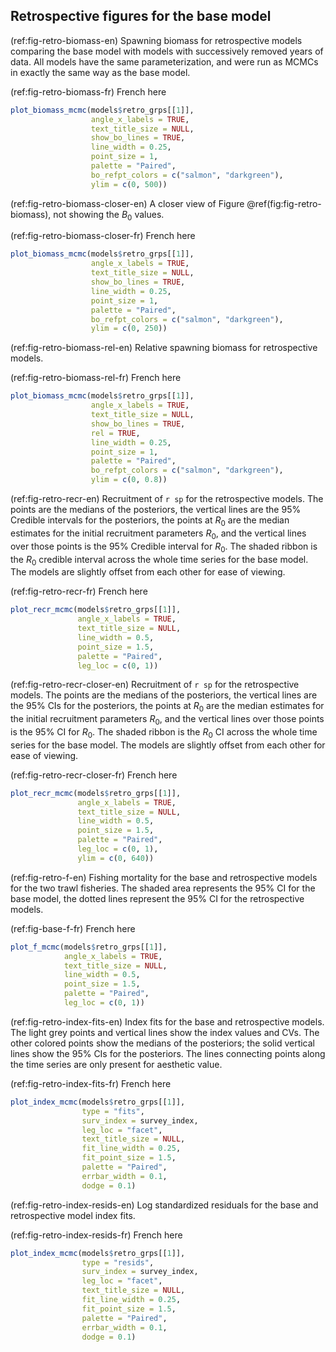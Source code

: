 ## Retrospective figures for the base model

(ref:fig-retro-biomass-en) Spawning biomass for retrospective models comparing the base model with models with successively removed years of data. All models have the same parameterization, and were run as MCMCs in exactly the same way as the base model.

(ref:fig-retro-biomass-fr) French here

```r
plot_biomass_mcmc(models$retro_grps[[1]],
                  angle_x_labels = TRUE,
                  text_title_size = NULL,
                  show_bo_lines = TRUE,
                  line_width = 0.25,
                  point_size = 1,
                  palette = "Paired",
                  bo_refpt_colors = c("salmon", "darkgreen"),
                  ylim = c(0, 500))

```

(ref:fig-retro-biomass-closer-en) A closer view of Figure \@ref(fig:fig-retro-biomass), not showing the $B_0$ values.

(ref:fig-retro-biomass-closer-fr) French here

```r
plot_biomass_mcmc(models$retro_grps[[1]],
                  angle_x_labels = TRUE,
                  text_title_size = NULL,
                  show_bo_lines = TRUE,
                  line_width = 0.25,
                  point_size = 1,
                  palette = "Paired",
                  bo_refpt_colors = c("salmon", "darkgreen"),
                  ylim = c(0, 250))

```

(ref:fig-retro-biomass-rel-en) Relative spawning biomass for retrospective models.

(ref:fig-retro-biomass-rel-fr) French here

```r
plot_biomass_mcmc(models$retro_grps[[1]],
                  angle_x_labels = TRUE,
                  text_title_size = NULL,
                  show_bo_lines = TRUE,
                  rel = TRUE,
                  line_width = 0.25,
                  point_size = 1,
                  palette = "Paired",
                  bo_refpt_colors = c("salmon", "darkgreen"),
                  ylim = c(0, 0.8))

```

(ref:fig-retro-recr-en) Recruitment of `r sp` for the retrospective models. The points are the medians of the posteriors, the vertical lines are the 95% Credible intervals for the posteriors, the points at $R_0$ are the median estimates for the initial recruitment parameters $R_0$, and the vertical lines over those points is the 95% Credible interval for $R_0$. The shaded ribbon is the $R_0$ credible interval across the whole time series for the base model. The models are slightly offset from
each other for ease of viewing.

(ref:fig-retro-recr-fr) French here

```r
plot_recr_mcmc(models$retro_grps[[1]],
               angle_x_labels = TRUE,
               text_title_size = NULL,
               line_width = 0.5,
               point_size = 1.5,
               palette = "Paired",
               leg_loc = c(0, 1))
```

(ref:fig-retro-recr-closer-en) Recruitment of `r sp` for the retrospective models. The points are the medians of the posteriors, the vertical lines are the 95% CIs for the posteriors, the points at $R_0$ are the median estimates for the initial recruitment parameters $R_0$, and the vertical lines over those points is the 95% CI for $R_0$. The shaded ribbon is the $R_0$ CI across the whole time series for the base model. The models are slightly offset from each other for ease of viewing.

(ref:fig-retro-recr-closer-fr) French here

```r
plot_recr_mcmc(models$retro_grps[[1]],
               angle_x_labels = TRUE,
               text_title_size = NULL,
               line_width = 0.5,
               point_size = 1.5,
               palette = "Paired",
               leg_loc = c(0, 1),
               ylim = c(0, 640))
```

(ref:fig-retro-f-en) Fishing mortality for the base and retrospective models for the two trawl fisheries. The shaded area represents the 95% CI for the base model, the dotted lines represent the 95% CI for the retrospective models.

(ref:fig-base-f-fr) French here

```r
plot_f_mcmc(models$retro_grps[[1]],
            angle_x_labels = TRUE,
            text_title_size = NULL,
            line_width = 0.5,
            point_size = 1.5,
            palette = "Paired",
            leg_loc = c(0, 1))
```

(ref:fig-retro-index-fits-en) Index fits for the base and retrospective models. The light grey points and vertical lines show the index values and CVs. The other colored points show the medians of the posteriors; the solid vertical lines show the 95% CIs for the posteriors. The lines connecting points along the time series are only present for aesthetic value.

(ref:fig-retro-index-fits-fr) French here

```r
plot_index_mcmc(models$retro_grps[[1]],
                type = "fits",
                surv_index = survey_index,
                leg_loc = "facet",
                text_title_size = NULL,
                fit_line_width = 0.25,
                fit_point_size = 1.5,
                palette = "Paired",
                errbar_width = 0.1,
                dodge = 0.1)
```

(ref:fig-retro-index-resids-en) Log standardized residuals for the base and retrospective model index fits.

(ref:fig-retro-index-resids-fr) French here

```r
plot_index_mcmc(models$retro_grps[[1]],
                type = "resids",
                surv_index = survey_index,
                leg_loc = "facet",
                text_title_size = NULL,
                fit_line_width = 0.25,
                fit_point_size = 1.5,
                palette = "Paired",
                errbar_width = 0.1,
                dodge = 0.1)
```

